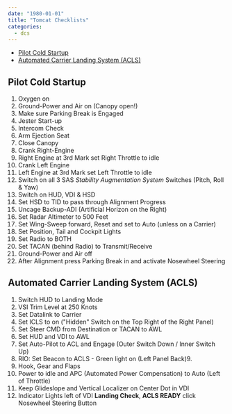 ```yaml
---
date: "1980-01-01"
title: "Tomcat Checklists"
categories:
  - dcs
---
```



<!-- TOC -->

- [Pilot Cold Startup](#pilot-cold-startup)
- [Automated Carrier Landing System (ACLS)](#automated-carrier-landing-system-acls)

<!-- /TOC -->


## Pilot Cold Startup

1. Oxygen on
2. Ground-Power and Air on (Canopy open!)
3. Make sure Parking Break is Engaged
4. Jester Start-up
5. Intercom Check
6. Arm Ejection Seat
7. Close Canopy
8. Crank Right-Engine
9. Right Engine at 3rd Mark set Right Throttle to idle
10. Crank Left Engine
11. Left Engine at 3rd Mark set Left Throttle to idle
12. Switch on all 3 SAS _Stability Augmentation System_ Switches (Pitch, Roll & Yaw)
13. Switch on HUD, VDI & HSD
14. Set HSD to TID to pass through Alignment Progress
15. Uncage Backup-ADI (Artificial Horizon on the Right)
16. Set Radar Altimeter to 500 Feet
17. Set Wing-Sweep forward, Reset and set to Auto (unless on a Carrier)
18. Set Position, Tail and Cockpit Lights
19. Set Radio to BOTH
20. Set TACAN (behind Radio) to Transmit/Receive
21. Ground-Power and Air off
22. After Alignment press Parking Break in and activate Nosewheel Steering



## Automated Carrier Landing System (ACLS)

1. Switch HUD to Landing Mode
2. VSI Trim Level at 250 Knots
3. Set Datalink to Carrier
4. Set ICLS to on ("Hidden" Switch on the Top Right of the Right Panel)
5. Set Steer CMD from Destination or TACAN to AWL
6. Set HUD and VDI to AWL
7. Set Auto-Pilot to ACL and Engage (Outer Switch Down / Inner Switch Up)
8. RIO: Set Beacon to ACLS - Green light on (Left Panel Back)9. 
10. Hook, Gear and Flaps
11. Power to idle and APC (Automated Power Compensation) to Auto (Left of Throttle)
12. Keep Glideslope and Vertical Localizer on Center Dot in VDI
13. Indicator Lights left of VDI __Landing Check__, __ACLS READY__ click Nosewheel Steering Button